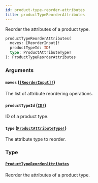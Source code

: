 ```yaml
---
id: product-type-reorder-attributes
title: productTypeReorderAttributes
---
```


Reorder the attributes of a product type.

```graphql
productTypeReorderAttributes(
  moves: [ReorderInput]!
  productTypeId: ID!
  type: ProductAttributeType!
): ProductTypeReorderAttributes

```

### Arguments

#### `moves` ([`[ReorderInput]!`](../../../developer/api-reference/inputs/reorder-input))

The list of attribute reordering operations.

#### `productTypeId` ([`ID!`](../../../developer/api-reference/scalars/id))

ID of a product type.

#### `type` ([`ProductAttributeType!`](../../../developer/api-reference/enums/product-attribute-type))

The attribute type to reorder.

### Type

#### [`ProductTypeReorderAttributes`](../../../developer/api-reference/objects/product-type-reorder-attributes)

Reorder the attributes of a product type.
